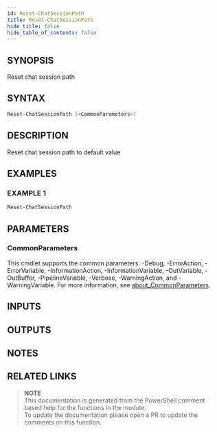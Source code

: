 ```yaml
---
id: Reset-ChatSessionPath
title: Reset-ChatSessionPath
hide_title: false
hide_table_of_contents: false
---
```


## SYNOPSIS

Reset chat session path

## SYNTAX

```powershell
Reset-ChatSessionPath [<CommonParameters>]
```

## DESCRIPTION

Reset chat session path to default value

## EXAMPLES

### EXAMPLE 1

```powershell
Reset-ChatSessionPath
```

## PARAMETERS

### CommonParameters

This cmdlet supports the common parameters: -Debug, -ErrorAction, -ErrorVariable, -InformationAction, -InformationVariable, -OutVariable, -OutBuffer, -PipelineVariable, -Verbose, -WarningAction, and -WarningVariable. For more information, see [about_CommonParameters](http://go.microsoft.com/fwlink/?LinkID=113216).

## INPUTS

## OUTPUTS

## NOTES

## RELATED LINKS

> **NOTE**  
> This documentation is generated from the PowerShell comment based help for the functions in the module.  
> To update the documentation please open a PR to update the comments on this function.
